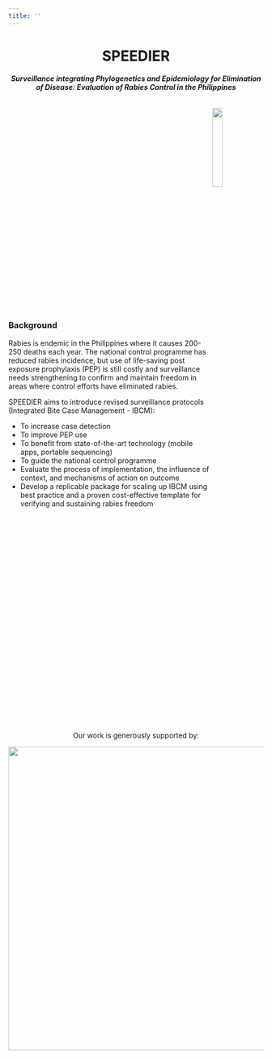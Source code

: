 ```yaml
---
title: ''
---
```


<center>
# SPEEDIER  
#### _Surveillance integrating Phylogenetics and Epidemiology for Elimination of Disease: Evaluation of Rabies Control in the Philippines_
</center>

<div style="display: inline-block; ">

<img src="img/phil_study_map.png" style="width:20%; float: right; padding: 0 0 0 0; vertical-align: middle;"/>

<div style="width: 100%; height: 30vh; display: table-cell; vertical-align: middle; margin: auto 0;">

### Background

Rabies is endemic in the Philippines where it causes 200-250 deaths each year. The national control programme has reduced rabies incidence, but use of life-saving post exposure prophylaxis (PEP) is still costly and surveillance needs strengthening to confirm and maintain freedom in areas where control efforts have eliminated rabies.

SPEEDIER aims to introduce revised surveillance protocols (Integrated Bite Case Management - IBCM):  
  
  * To increase case detection  
  * To improve PEP use  
  * To benefit from state-of-the-art technology (mobile apps, portable sequencing)  
  * To guide the national control programme  
  * Evaluate the process of implementation, the influence of context, and mechanisms of action on outcome  
  * Develop a replicable package for scaling up IBCM using best practice and a proven cost-effective template for verifying and sustaining rabies freedom  
  
</div>
</div>

<br><br>
<center>

Our work is generously supported by:    

<img src="img/banner.png" style="width:600px;"/>  

</center>